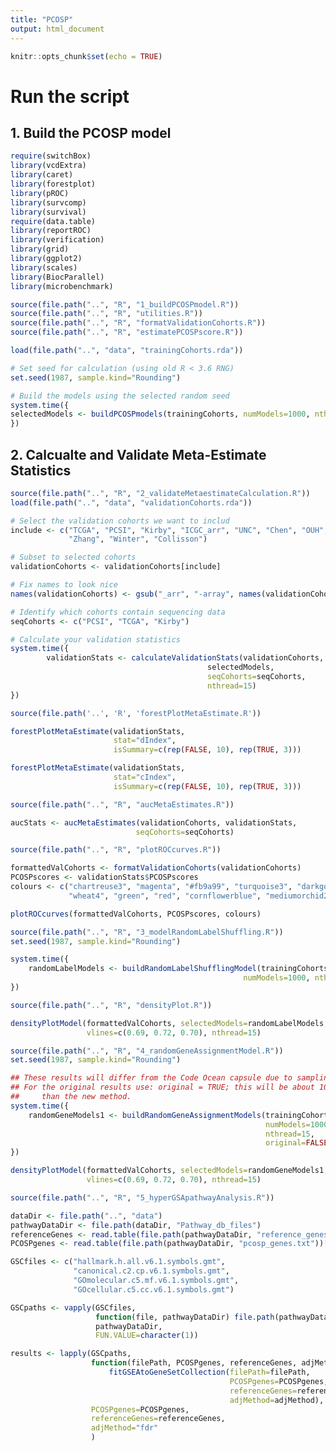 ```yaml
---
title: "PCOSP"
output: html_document
---
```


```r
knitr::opts_chunk$set(echo = TRUE)
```

# Run the script

## 1. Build the PCOSP model

```r
require(switchBox)
library(vcdExtra)
library(caret)
library(forestplot)
library(pROC)
library(survcomp)
library(survival)
require(data.table)
library(reportROC)
library(verification)
library(grid)
library(ggplot2)
library(scales)
library(BiocParallel)
library(microbenchmark)

source(file.path("..", "R", "1_buildPCOSPmodel.R"))
source(file.path("..", "R", "utilities.R"))
source(file.path("..", "R", "formatValidationCohorts.R"))
source(file.path("..", "R", "estimatePCOSPscore.R"))
```

```r
load(file.path("..", "data", "trainingCohorts.rda"))
```

```r
# Set seed for calculation (using old R < 3.6 RNG)
set.seed(1987, sample.kind="Rounding")

# Build the models using the selected random seed
system.time({
selectedModels <- buildPCOSPmodels(trainingCohorts, numModels=1000, nthread=15)
})
```

## 2. Calcualte and Validate Meta-Estimate Statistics

```r
source(file.path("..", "R", "2_validateMetaestimateCalculation.R"))
load(file.path("..", "data", "validationCohorts.rda"))

# Select the validation cohorts we want to includ
include <- c("TCGA", "PCSI", "Kirby", "ICGC_arr", "UNC", "Chen", "OUH", 
             "Zhang", "Winter", "Collisson")

# Subset to selected cohorts
validationCohorts <- validationCohorts[include]

# Fix names to look nice
names(validationCohorts) <- gsub("_arr", "-array", names(validationCohorts))

# Identify which cohorts contain sequencing data
seqCohorts <- c("PCSI", "TCGA", "Kirby")

# Calculate your validation statistics
system.time({
        validationStats <- calculateValidationStats(validationCohorts,
                                            selectedModels,
                                            seqCohorts=seqCohorts,
                                            nthread=15)
})
```

```r
source(file.path('..', 'R', 'forestPlotMetaEstimate.R'))

forestPlotMetaEstimate(validationStats,
                       stat="dIndex",
                       isSummary=c(rep(FALSE, 10), rep(TRUE, 3)))

```


```r
forestPlotMetaEstimate(validationStats,
                       stat="cIndex",
                       isSummary=c(rep(FALSE, 10), rep(TRUE, 3)))
```

```r
source(file.path("..", "R", "aucMetaEstimates.R"))

aucStats <- aucMetaEstimates(validationCohorts, validationStats, 
                            seqCohorts=seqCohorts)
```

```r
source(file.path("..", "R", "plotROCcurves.R"))

formattedValCohorts <- formatValidationCohorts(validationCohorts)
PCOSPscores <- validationStats$PCOSPscores
colours <- c("chartreuse3", "magenta", "#fb9a99", "turquoise3", "darkgoldenrod1",
             "wheat4", "green", "red", "cornflowerblue", "mediumorchid2")

plotROCcurves(formattedValCohorts, PCOSPscores, colours)
```

```r
source(file.path("..", "R", "3_modelRandomLabelShuffling.R"))
set.seed(1987, sample.kind="Rounding")

system.time({
    randomLabelModels <- buildRandomLabelShufflingModel(trainingCohorts, 
                                                    numModels=1000, nthread=15)
})
```

```r
source(file.path("..", "R", "densityPlot.R"))

densityPlotModel(formattedValCohorts, selectedModels=randomLabelModels, seqCohorts, 
                 vlines=c(0.69, 0.72, 0.70), nthread=15)
```

```r
source(file.path("..", "R", "4_randomGeneAssignmentModel.R"))
set.seed(1987, sample.kind="Rounding")

## These results will differ from the Code Ocean capsule due to sampling.
## For the original results use: original = TRUE; this will be about 10x slower
##     than the new method.
system.time({
    randomGeneModels1 <- buildRandomGeneAssignmentModels(trainingCohorts, 
                                                         numModels=1000,
                                                         nthread=15,
                                                         original=FALSE)
})
```

```r
densityPlotModel(formattedValCohorts, selectedModels=randomGeneModels1, seqCohorts, 
                 vlines=c(0.69, 0.72, 0.70), nthread=15)
```

```r
source(file.path("..", "R", "5_hyperGSApathwayAnalysis.R"))

dataDir <- file.path("..", "data")
pathwayDataDir <- file.path(dataDir, "Pathway_db_files")
referenceGenes <- read.table(file.path(pathwayDataDir, "reference_genes.txt"))[, 1]
PCOSPgenes <- read.table(file.path(pathwayDataDir, "pcosp_genes.txt"))[, 1]

GSCfiles <- c("hallmark.h.all.v6.1.symbols.gmt",
              "canonical.c2.cp.v6.1.symbols.gmt",
              "GOmolecular.c5.mf.v6.1.symbols.gmt",
              "GOcellular.c5.cc.v6.1.symbols.gmt")

GSCpaths <- vapply(GSCfiles, 
                   function(file, pathwayDataDir) file.path(pathwayDataDir, file),
                   pathwayDataDir,
                   FUN.VALUE=character(1))

results <- lapply(GSCpaths,
                  function(filePath, PCOSPgenes, referenceGenes, adjMethod) 
                      fitGSEAtoGeneSetCollection(filePath=filePath, 
                                                 PCOSPgenes=PCOSPgenes, 
                                                 referenceGenes=referenceGenes,
                                                 adjMethod=adjMethod),
                  PCOSPgenes=PCOSPgenes,
                  referenceGenes=referenceGenes,
                  adjMethod="fdr"
                  )

```


























